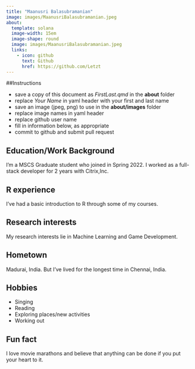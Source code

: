 ```yaml
---
title: "Maanusri Balasubramanian"
image: images/MaanusriBalasubramanian.jpeg
about:
  template: solana
  image-width: 15em
  image-shape: round
  image: images/MaanusriBalasubramanian.jpeg
  links:
    - icon: github
      text: Github
      href: https://github.com/Letzt
---
```


##Instructions

  - save a copy of this document as *FirstLast.qmd* in the **about** folder
  - replace *Your Name* in yaml header with your first and last name
  - save an image (jpeg, png) to use in the **about/images** folder
  - replace image names in yaml header
  - replace github user name
  - fill in information below, as appropriate
  - commit to github and submit pull request

## Education/Work Background
I'm a MSCS Graduate student who joined in Spring 2022. I worked as a full-stack developer for 2 years with Citrix,Inc. 

## R experience
I've had a basic introduction to R through some of my courses.

## Research interests
My research interests lie in Machine Learning and Game Development.

## Hometown
Madurai, India. But I've lived for the longest time in Chennai, India.

## Hobbies
- Singing
- Reading
- Exploring places/new activities
- Working out

## Fun fact
I love movie marathons and believe that anything can be done if you put your heart to it.